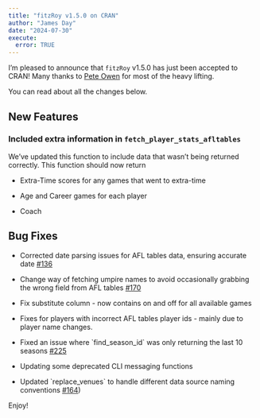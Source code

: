 ```yaml
---
title: "fitzRoy v1.5.0 on CRAN"
author: "James Day"
date: "2024-07-30"
execute:
  error: TRUE
---
```


I'm pleased to announce that `fitzRoy` v1.5.0 has just been accepted to CRAN! Many thanks to [Pete Owen](https://github.com/peteowen1) for most of the heavy lifting.

You can read about all the changes below.

## New Features

### Included extra information in `fetch_player_stats_afltables`

We've updated this function to include data that wasn't being returned correctly. This function should now return

-   Extra-Time scores for any games that went to extra-time

-   Age and Career games for each player

-   Coach

## Bug Fixes

-   Corrected date parsing issues for AFL tables data, ensuring accurate date [#136](https://github.com/jimmyday12/fitzRoy/issues/136)

-   Change way of fetching umpire names to avoid occasionally grabbing the wrong field from AFL tables [#170](https://github.com/jimmyday12/fitzRoy/issues/170)

-   Fix substitute column - now contains on and off for all available games

-   Fixes for players with incorrect AFL tables player ids - mainly due to player name changes.

-   Fixed an issue where \`find_season_id\` was only returning the last 10 seasons [#225](https://github.com/jimmyday12/fitzRoy/issues/225)

-   Updating some deprecated CLI messaging functions

-   Updated \`replace_venues\` to handle different data source naming conventions [#164](https://github.com/jimmyday12/fitzRoy/issues/164))

Enjoy!
